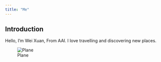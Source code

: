 ```yaml
---
title: "Me"
---
```


## Introduction

Hello, I’m Wei Xuan, From AAI. I love travelling and discovering new places.

![Plane](plane.jpg)

